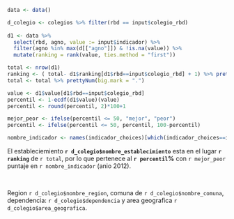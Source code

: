 ```r
data <- data()

d_colegio <- colegios %>% filter(rbd == input$colegio_rbd)
  
d1 <- data %>%
  select(rbd, agno, value := input$indicador) %>%
  filter(agno %in% max(d[["agno"]]) & !is.na(value)) %>%
  mutate(ranking = rank(value, ties.method = "first"))

total <- nrow(d1) 
ranking <- ( total- d1$ranking[d1$rbd==input$colegio_rbd] + 1) %>% prettyNum(big.mark = ".")
total <- total %>% prettyNum(big.mark = ".")

value <- d1$value[d1$rbd==input$colegio_rbd]
percentil <- 1-ecdf(d1$value)(value)
percentil <- round(percentil, 2)*100+1

mejor_peor <- ifelse(percentil <= 50, "mejor", "peor")
percentil <- ifelse(percentil <= 50, percentil, 100-percentil)

nombre_indicador <- names(indicador_choices)[which(indicador_choices==input$indicador)]
```

El estableciemiento **`r d_colegio$nombre_establecimiento`** esta en el lugar **`r ranking`** de `r total`, por lo que pertenece al **`r percentil`&#37;** con `r mejor_peor` puntaje en `r nombre_indicador` (anio 2012).

<br>

Region `r d_colegio$nombre_region`, comuna de `r d_colegio$nombre_comuna`, dependencia: `r d_colegio$dependencia` y area geografica `r d_colegio$area_geografica`.


